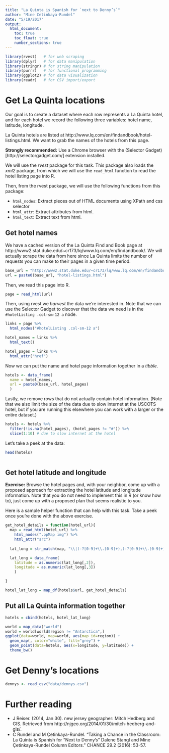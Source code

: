 ```yaml
---
title: "La Quinta is Spanish for `next to Denny’s`"
author: "Mine Cetinkaya-Rundel"
date: "5/19/2017"
output:
  html_document:
    toc: true
    toc_float: true
    number_sections: true
---
```


```r
library(rvest)   # for web scraping
library(dplyr)   # for data manipulation
library(stringr) # for string manipulation
library(purrr)   # for functional programming
library(ggplot2) # for data visualization
library(readr)   # for CSV import/export
```

# Get La Quinta locations

Our goal is to create a dataset where each row represents a La Quinta hotel, and for each hotel we record the following three variables: hotel name, latitude, longitude.

La Quinta hotels are listed at http://www.lq.com/en/findandbook/hotel-listings.html. We want to grab the names of the hotels from this page.

**Strongly recommended:** Use a Chrome browser with the (Selector Gadget)[http://selectorgadget.com/] extension installed.

We will use the *rvest* package for this task. This package also loads the *xml2* package, from which we will use the `read_html` function to read the hotel listing page into R.

Then, from the rvest package, we will use the following functions from this package:

- `html_nodes`: Extract pieces out of HTML documents using XPath and css selector
- `html_attr`: Extract attributes from html.
- `html_text`: Extract text from html.

## Get hotel names

We have a cached version of the La Quinta Find and Book page at http://www2.stat.duke.edu/~cr173/lq/www.lq.com/en/findandbook/. We will actually scrape the data from here since La Quinta limits the number of requests you can make to their pages in a given time period.

```r
base_url = "http://www2.stat.duke.edu/~cr173/lq/www.lq.com/en/findandbook/"
url = paste0(base_url, "hotel-listings.html")
```

Then, we read this page into R.

```r
page = read_html(url)
```

Then, using rvest we *harvest* the data we're interested in. Note that we can use the Selector Gadget to discover that the data we need is in the `#hotelListing .col-sm-12 a` node.

```r
links = page %>% 
  html_nodes("#hotelListing .col-sm-12 a")

hotel_names = links %>% 
  html_text()

hotel_pages = links %>% 
  html_attr("href")
```

Now we can put the name and hotel page information together in a *tibble*.

```r
hotels <- data_frame(
  name = hotel_names,
  url = paste0(base_url, hotel_pages)
  )
```

Lastly, we remove rows that do not actually contain hotel information. (Note that we also limit the size of the data due to slow internet at the USCOTS hotel, but if you are running this elsewhere you can work with a larger or the entire dataset.)

```r
hotels <- hotels %>%
  filter(!is.na(hotel_pages), (hotel_pages != "#")) %>%
  slice(1:10) # due to slow internet at the hotel
```

Let's take a peek at the data:

```r
head(hotels)
```

```r

```

## Get hotel latitude and longitude

**Exercise:** Browse the hotel pages and, with your neighbor, come up with a proposed approach for extracting the hotel latitude and longitude information. Note that you do not need to implement this in R (or know how to), just come up with a proposed plan that seems realistic to you.

Here is a sample helper function that can help with this task. Take a peek once you're done with the above exercise.

```r
get_hotel_details = function(hotel_url){
  map = read_html(hotel_url) %>%
    html_nodes(".ppMap img") %>%
    html_attr("src")
  
  lat_long = str_match(map, "\\|(-?[0-9]+\\.[0-9]+),(-?[0-9]+\\.[0-9]+)")

  lat_long = data_frame(
    latitude = as.numeric(lat_long[,2]),
    longitude = as.numeric(lat_long[,3])
    )

}

hotel_lat_long = map_df(hotels$url, get_hotel_details)
```

## Put all La Quinta information together

```r
hotels = cbind(hotels, hotel_lat_long)
```

```r
world = map_data("world")
world = world[world$region != "Antarctica",]
ggplot(data=world, map=world, aes(map_id=region)) +
  geom_map(, color="white", fill="grey") +
  geom_point(data=hotels, aes(x=longitude, y=latitude)) +
  theme_bw()
```

# Get Denny's locations

```r
dennys <- read_csv("data/dennys.csv")
```


# Further reading

- J Reiser. (2014, Jan 30). new jersey geographer: Mitch Hedberg and GIS. Retrieved from http://njgeo.org/2014/01/30/mitch-hedberg-and-gis/.
- C Rundel and M Çetinkaya-Rundel. "Taking a Chance in the Classroom: La Quinta is Spanish for “Next to Denny's” Dalene Stangl and Mine Çetinkaya-Rundel Column Editors." CHANCE 29.2 (2016): 53-57.